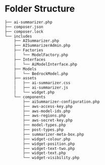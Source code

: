 
# Folder Structure

```bash
├── ai-summarizer.php
├── composer.json
├── composer.lock
└── includes
    ├── AISummarizer.php
    ├── AISummarizerAdmin.php
    ├── Factories
    │   └── ModelFactory.php
    ├── Interfaces
    │   └── AiModelInterface.php
    ├── Models
    │   └── BedrockModel.php
    ├── assets
    │   ├── ai-summarizer.css
    │   ├── ai-summarizer.js
    │   └── widget.php
    └── components
        ├── aiSummarizer-configuration.php
        ├── aws-access-key.php
        ├── aws-model-ids.php
        ├── aws-regions.php
        ├── aws-secret-key.php
        ├── model-types.php
        ├── post-types.php
        ├── summarizer-meta-box.php
        ├── widget-colour.php
        ├── widget-position.php
        ├── widget-text-two.php
        ├── widget-text.php
        └── widget-visibility.php
```

<FileTree>
    <FileTree.File name="ai-summarizer.php" />
    <FileTree.File name="composer.json" />
    <FileTree.Folder name="includes" defaultOpen>
        <FileTree.File name="AISummarizer.php" />
        <FileTree.File name="AISummarizerAdmin.php" />
        <FileTree.Folder name="Factories">
            <FileTree.File name="ModelFactory.php" />
        </FileTree.Folder>
        <FileTree.File name="GlobalFunctions.php" />
        <FileTree.Folder name="Interfaces">
            <FileTree.File name="AiModelInterface.php" />
        </FileTree.Folder>
        <FileTree.Folder name="Models">
            <FileTree.File name="BedrockModel.php" />
        </FileTree.Folder>
        <FileTree.Folder name="assets">
            <FileTree.File name="ai-summarizer.css" />
            <FileTree.File name="ai-summarizer.js" />
            <FileTree.File name="widget.php" />
        </FileTree.Folder>
        <FileTree.Folder name="components">
            <FileTree.File name="aiSummarizer-configuration.php" />
            <FileTree.File name="aws-access-key.php" />
            <FileTree.File name="aws-model-ids.php" />
            <FileTree.File name="aws-regions.php" />
            <FileTree.File name="aws-secret-key.php" />
            <FileTree.File name="display-summary-speed.php" />
            <FileTree.File name="model-types.php" />
            <FileTree.File name="post-types.php" />
            <FileTree.File name="summarizer-meta-box.php" />
            <FileTree.File name="summary-length.php" />
            <FileTree.File name="widget-colour.php" />
            <FileTree.File name="widget-position.php" />
            <FileTree.File name="widget-text-two.php" />
            <FileTree.File name="widget-text.php" />
            <FileTree.File name="widget-visibility.php" />
        </FileTree.Folder>
    </FileTree.Folder>
    <FileTree.File name="readme.md" />
</FileTree>

